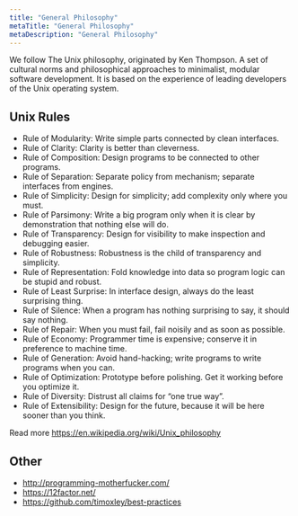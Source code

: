 ```yaml
---
title: "General Philosophy"
metaTitle: "General Philosophy"
metaDescription: "General Philosophy"
---
```


We follow The Unix philosophy, originated by Ken Thompson. A set of cultural norms and philosophical approaches to minimalist, modular software development. It is based on the experience of leading developers of the Unix operating system. 

## Unix Rules 

- Rule of Modularity: Write simple parts connected by clean interfaces.
- Rule of Clarity: Clarity is better than cleverness.
- Rule of Composition: Design programs to be connected to other programs.
- Rule of Separation: Separate policy from mechanism; separate interfaces from engines.
- Rule of Simplicity: Design for simplicity; add complexity only where you must.
- Rule of Parsimony: Write a big program only when it is clear by demonstration that nothing else will do.
- Rule of Transparency: Design for visibility to make inspection and debugging easier.
- Rule of Robustness: Robustness is the child of transparency and simplicity.
- Rule of Representation: Fold knowledge into data so program logic can be stupid and robust.
- Rule of Least Surprise: In interface design, always do the least surprising thing.
- Rule of Silence: When a program has nothing surprising to say, it should say nothing.
- Rule of Repair: When you must fail, fail noisily and as soon as possible.
- Rule of Economy: Programmer time is expensive; conserve it in preference to machine time.
- Rule of Generation: Avoid hand-hacking; write programs to write programs when you can.
- Rule of Optimization: Prototype before polishing. Get it working before you optimize it.
- Rule of Diversity: Distrust all claims for “one true way”.
- Rule of Extensibility: Design for the future, because it will be here sooner than you think.

 Read more https://en.wikipedia.org/wiki/Unix_philosophy

 ## Other 

 - http://programming-motherfucker.com/
 - https://12factor.net/
 - https://github.com/timoxley/best-practices

